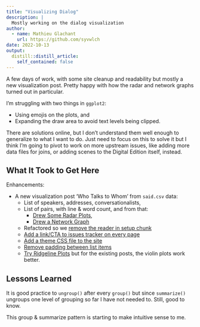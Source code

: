 ```yaml
---
title: "Visualizing Dialog"
description: |
  Mostly working on the dialog visualization
author:
  - name: Mathieu Glachant
    url: https://github.com/syvwlch
date: 2022-10-13
output:
  distill::distill_article:
    self_contained: false
---
```


A few days of work, with some site cleanup and readability but mostly a new visualization post. Pretty happy with how the radar and network graphs turned out in particular.

I'm struggling with two things in `ggplot2`:

  - Using emojis on the plots, and
  - Expanding the draw area to avoid text levels being clipped.
  
There are solutions online, but I don't understand them well enough to generalize to what I want to do. Just need to focus on this to solve it but I think I'm going to pivot to work on more upstream issues, like adding more data files for joins, or adding scenes to the Digital Edition itself, instead.

## What It Took to Get Here

Enhancements:

- A new visualization post 'Who Talks to Whom' from `said.csv` data:
	- List of speakers, addresses, conversationalists,
	- List of pairs, with line & word count, and from that:
	  - [Drew Some Radar Plots](https://github.com/syvwlch/Data-Ignota/issues/34),
	  - [Drew a Network Graph](https://github.com/syvwlch/Data-Ignota/issues/47)
	- Refactored so we [remove the reader in setup chunk](https://github.com/syvwlch/Data-Ignota/issues/50)
  - [Add a link/CTA to issues tracker on every page](https://github.com/syvwlch/Data-Ignota/issues/52)
  - [Add a theme CSS file to the site](https://github.com/syvwlch/Data-Ignota/issues/53)
  - [Remove padding between list items](https://github.com/syvwlch/Data-Ignota/issues/49)
  - [Try Ridgeline Plots](https://github.com/syvwlch/Data-Ignota/issues/45) but for the existing posts, the violin plots work better.

## Lessons Learned

It is good practice to `ungroup()` after every `group()` but since `summarize()` ungroups one level of grouping so far I have not needed to. Still, good to know.

This group & summarize pattern is starting to make intuitive sense to me.
